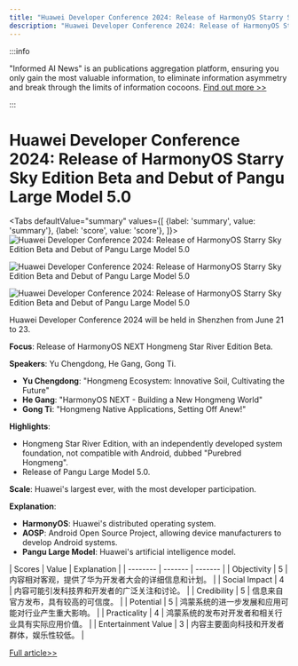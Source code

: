 ```yaml
---
title: "Huawei Developer Conference 2024: Release of HarmonyOS Starry Sky Edition Beta and Debut of Pangu Large Model 5.0"
description: "Huawei Developer Conference 2024: Release of HarmonyOS Starry Sky Edition Beta and Debut of Pangu Large Model 5.0"
---
```



:::info

"Informed AI News" is an publications aggregation platform, ensuring you only gain the most valuable information, to eliminate information asymmetry and break through the limits of information cocoons.  [Find out more >>](/)

:::

# Huawei Developer Conference 2024: Release of HarmonyOS Starry Sky Edition Beta and Debut of Pangu Large Model 5.0


<Tabs
	defaultValue="summary"
	values={[
	{label: 'summary', value: 'summary'},
	{label: 'score', value: 'score'},
]}>
<TabItem value="summary">
<img
  src="https://image.informedainews.com/2024/06/09/Ar-lfU-1717900336-0.jpg"
  alt="Huawei Developer Conference 2024: Release of HarmonyOS Starry Sky Edition Beta and Debut of Pangu Large Model 5.0"
/>

<img
  src="https://image.informedainews.com/2024/06/09/Ar-5DK-1717900336-1.jpg"
  alt="Huawei Developer Conference 2024: Release of HarmonyOS Starry Sky Edition Beta and Debut of Pangu Large Model 5.0"
/>

<img
  src="https://image.informedainews.com/2024/06/09/Ar-6Ss-1717900336-2.jpg"
  alt="Huawei Developer Conference 2024: Release of HarmonyOS Starry Sky Edition Beta and Debut of Pangu Large Model 5.0"
/>



Huawei Developer Conference 2024 will be held in Shenzhen from June 21 to 23.

**Focus**: Release of HarmonyOS NEXT Hongmeng Star River Edition Beta.

**Speakers**: Yu Chengdong, He Gang, Gong Ti.

- **Yu Chengdong**: "Hongmeng Ecosystem: Innovative Soil, Cultivating the Future"
- **He Gang**: "HarmonyOS NEXT - Building a New Hongmeng World"
- **Gong Ti**: "Hongmeng Native Applications, Setting Off Anew!"

**Highlights**:
- Hongmeng Star River Edition, with an independently developed system foundation, not compatible with Android, dubbed "Purebred Hongmeng".
- Release of Pangu Large Model 5.0.

**Scale**: Huawei's largest ever, with the most developer participation.

**Explanation**:
- **HarmonyOS**: Huawei's distributed operating system.
- **AOSP**: Android Open Source Project, allowing device manufacturers to develop Android systems.
- **Pangu Large Model**: Huawei's artificial intelligence model.
</TabItem>
<TabItem value="score">
	| Scores     | Value   | Explanation |
	| -------- | ------- | ------- |
	| Objectivity  | 5    | 内容相对客观，提供了华为开发者大会的详细信息和计划。    |
	| Social Impact | 4     | 内容可能引发科技界和开发者的广泛关注和讨论。    |
	| Credibility    | 5    | 信息来自官方发布，具有较高的可信度。    |
	| Potential    | 5    | 鸿蒙系统的进一步发展和应用可能对行业产生重大影响。    |
	| Practicality    | 4    | 鸿蒙系统的发布对开发者和相关行业具有实际应用价值。    |
	| Entertainment Value    | 3    | 内容主要面向科技和开发者群体，娱乐性较低。    |
</TabItem>
</Tabs>

[Full article>>](https://www.cnbeta.com.tw/articles/tech/1434060.htm)
